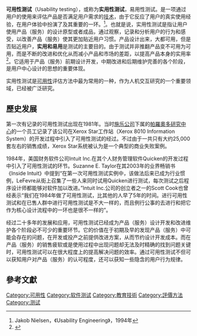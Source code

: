 {{noteTA
|G1=公共组名
|1=zh-cn:施乐;zh-tw:全錄;zh-hk:全錄;zh-sg:施乐;
}}
'''可用性测试'''（Usability testing），或称为'''实用性测试'''，易用性测试。是一项通过用户的使用来评估产品是否满足用户需求的[[技术|技术]]，由于它反应了用户的真实使用经验，在用户体验中扮演了及其重要的一环。<ref>Jakob Nielsen，《Usability Engineering》，1994年</ref>。也就是说，实用性测试是指让用户使用产品（服务）的设计原型或者成品，通过观察，记录和分析用户的行为和感受，以改善产品（服务）使其更加贴近用户习惯。产品设计出来，大都可用，但是否贴近用户，'''实用和易用'''是测试的主要目的。由于测试并非推翻产品变不可用为可用，而是不断的改进和优化从而减小产品和市场的差距，以提高产品本身的实用率<ref>{{Cite web |url=https://yuxiaoxiang.com/usability-testing/ |title=Usability Testing 实用性测试 |access-date=2019-06-14 |archive-url=https://web.archive.org/web/20190705112647/https://yuxiaoxiang.com/usability-testing/ |archive-date=2019-07-05 |dead-url=yes }}</ref>。它适用于产品（服务）前期设计开发，中期改进和后期维护完善的各个阶段，是用户中心设计的思想的重要体现。

实用性测试是[[可用性|可用性]]评估方法中最为常用的一种，作为人机交互研究的一个重要领域，已经被广泛研究。

==歷史发展==
第一次有记录的可用性测试出现在1981年。当时[[施乐公司|施乐公司]]下属的[[帕羅奧多研究中心|帕羅奧多研究中心]]的一个员工记录了该公司在Xerox Star工作站（Xerox 8010 Information System）的开发过程中引入了可用性测试的经过。不过由于一共只有大约25,000套左右的销售成绩，Xerox Star系统被认为是一个典型的商业失败案例。

1984年，美国财务软件公司Intuit Inc.在其个人财务管理软件Quicken的开发过程中引入了可用性测试的环节。Suzanne E. Taylor在其2003年的业界畅销书《Inside Intuit》中提到“在第一次可用性测试实例中，该做法后来已成为行业惯例，LeFevre从街上召集了一些人来同时试用Quicken进行测试，每次测试之后程序设计师都能够对软件加以改进。”Intuit Inc.公司的创立者之一的Scott Cook也曾经表示“我们在1984年做了可用性测试，比其他的人早了5年的时间。进行可用性测试和在已售人群中进行可用性测试是不大一样的，而且例行公事的去进行和把它作为核心设计流程中的一环也是很不一样的”。

经过二十多年的发展和应用，可用性测试已经成为产品（服务）设计开发和改进维护各个阶段必不可少的重要环节。它的价值在于初期及早的发现产品（服务）中可能会存在的问题，在开发或投产之前提供改进方案，从而节约设计开发成本。而在产品（服务）的销售疲软或是使用过程中出现问题却无法及时精确的找到问题关键时，可用性测试可以在很大程度上的提高解决问题的效率。通过可用性测试不但可以获知用户对产品（服务）的认可程度，还可以获知一些隐含的用户行为规律。

==參考文獻==
<div class="references-small">
<references></references>
</div>

[[Category:可用性|Category:可用性]]
[[Category:软件测试|Category:软件测试]]
[[Category:教育技術|Category:教育技術]]
[[Category:評價方法|Category:評價方法]]
[[Category:测试|Category:测试]]